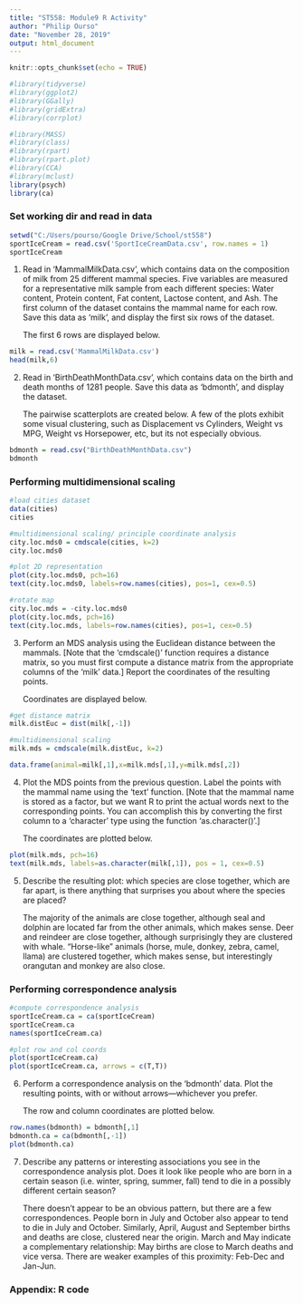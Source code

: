 ```yaml
---
title: "ST558: Module9 R Activity"
author: "Philip Ourso"
date: "November 28, 2019"
output: html_document
---
```


```r
knitr::opts_chunk$set(echo = TRUE)
```

```r
#library(tidyverse)
#library(ggplot2)
#library(GGally)
#library(gridExtra)
#library(corrplot)

#library(MASS)
#library(class)
#library(rpart)
#library(rpart.plot)
#library(CCA)
#library(mclust)
library(psych)
library(ca)
```

### Set working dir and read in data  

```r
setwd("C:/Users/pourso/Google Drive/School/st558")
sportIceCream = read.csv('SportIceCreamData.csv', row.names = 1)
sportIceCream
```
  
1. Read in ‘MammalMilkData.csv’, which contains data on the composition of milk from 25 different mammal species. Five variables are measured for a representative milk sample from each different species: Water content, Protein content, Fat content, Lactose content, and Ash. The first column of the dataset contains the mammal name for each row.   Save this data as ‘milk’, and display the first six rows of the dataset.    
  
    The first 6 rows are displayed below.    
    
```r
milk = read.csv('MammalMilkData.csv')
head(milk,6)
```

2. Read in ‘BirthDeathMonthData.csv’, which contains data on the birth and death months of 1281 people.   Save this data as ‘bdmonth’, and display the dataset.  
    
    The pairwise scatterplots are created below. A few of the plots exhibit some visual clustering, such as Displacement vs Cylinders, Weight vs MPG, Weight vs Horsepower, etc, but its not especially obvious.      
    
```r
bdmonth = read.csv("BirthDeathMonthData.csv")
bdmonth
```
  
### Performing multidimensional scaling    

```r
#load cities dataset
data(cities)
cities

#multidimensional scaling/ principle coordinate analysis
city.loc.mds0 = cmdscale(cities, k=2)
city.loc.mds0

#plot 2D representation
plot(city.loc.mds0, pch=16)
text(city.loc.mds0, labels=row.names(cities), pos=1, cex=0.5)

#rotate map
city.loc.mds = -city.loc.mds0
plot(city.loc.mds, pch=16)
text(city.loc.mds, labels=row.names(cities), pos=1, cex=0.5)

```

3. Perform an MDS analysis using the Euclidean distance between the mammals.  [Note that the ‘cmdscale()’ function requires a distance matrix, so you must first compute a distance matrix from the appropriate columns of the ‘milk’ data.] Report the coordinates of the resulting points.  
    
    Coordinates are displayed below.      
    
```r
#get distance matrix
milk.distEuc = dist(milk[,-1])

#multidimensional scaling
milk.mds = cmdscale(milk.distEuc, k=2)

data.frame(animal=milk[,1],x=milk.mds[,1],y=milk.mds[,2])
```

4. Plot the MDS points from the previous question.  Label the points with the mammal name using the ‘text’ function. [Note that the mammal name is stored as a factor, but we want R to print the actual words next to the corresponding points.  You can accomplish this by converting the first column to a ‘character’ type using the function ‘as.character()’.]  
    
    The coordinates are plotted below.      

```r
plot(milk.mds, pch=16)
text(milk.mds, labels=as.character(milk[,1]), pos = 1, cex=0.5)
```

5. Describe the resulting plot: which species are close together, which are far apart, is there anything that surprises you about where the species are placed?  
  
    The majority of the animals are close together, although seal and dolphin are located far from the other animals, which makes sense. Deer and reindeer are close together, although surprisingly they are clustered with whale. "Horse-like" animals (horse, mule, donkey, zebra, camel, llama) are clustered together, which makes sense, but interestingly orangutan and monkey are also close.        
  
### Performing correspondence analysis  
  
```r
#compute correspondence analysis
sportIceCream.ca = ca(sportIceCream)
sportIceCream.ca
names(sportIceCream.ca)

#plot row and col coords
plot(sportIceCream.ca)
plot(sportIceCream.ca, arrows = c(T,T))

```
  
6. Perform a correspondence analysis on the ‘bdmonth’ data. Plot the resulting points, with or without arrows—whichever you prefer.  
    
    The row and column coordinates are plotted below.   
    
```r
row.names(bdmonth) = bdmonth[,1]
bdmonth.ca = ca(bdmonth[,-1])
plot(bdmonth.ca)
```
  
7. Describe any patterns or interesting associations you see in the correspondence analysis plot.  Does it look like people who are born in a certain season (i.e. winter, spring, summer, fall) tend to die in a possibly different certain season?   
    
    There doesn't appear to be an obvious pattern, but there are a few correspondences. People born in July and October also appear to tend to die in July and October. Similarly, April, August and September births and deaths are close, clustered near the origin. March and May indicate a complementary relationship: May births are close to March deaths and vice versa. There are weaker examples of this proximity: Feb-Dec and Jan-Jun.        
    
  
### Appendix: R code
```r
```
